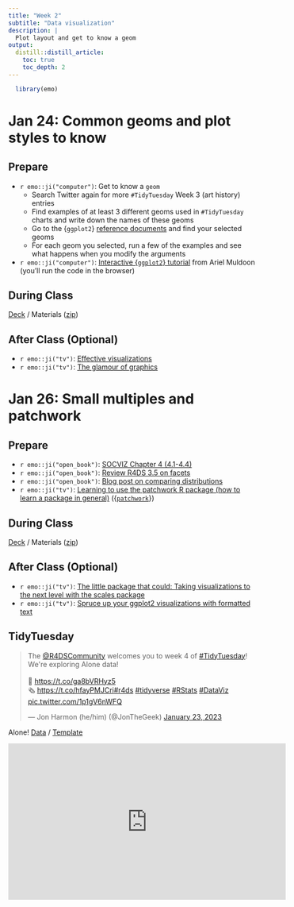 ```yaml
---
title: "Week 2"
subtitle: "Data visualization"
description: |
  Plot layout and get to know a geom
output:
  distill::distill_article:
    toc: true
    toc_depth: 2
---
```


```r
  library(emo)
```

# Jan 24: Common geoms and plot styles to know

## Prepare

* `r emo::ji("computer")`: Get to know a `geom`
  * Search Twitter again for more `#TidyTuesday` Week 3 (art history) entries
  * Find examples of at least 3 different geoms used in `#TidyTuesday` charts and write down the names of these geoms
  * Go to the {`ggplot2`} [reference documents](https://ggplot2.tidyverse.org/reference/#section-geoms) and find your selected geoms
  * For each geom you selected, run a few of the examples and see what happens when you modify the arguments
* `r emo::ji("computer")`: [Interactive {`ggplot2`} tutorial](https://learn.themethodsection.com/tutorials/ggplot2/basics/) from Ariel Muldoon (you'll run the code in the browser)
  
  
## During Class

[Deck](https://ericpgreen.github.io/glhlth562/materials/dataviz3/dataviz3_deck.html) / Materials ([zip](https://www.dropbox.com/s/r3kkoveagn024a2/dataviz3.zip?dl=1))

## After Class (Optional)

* `r emo::ji("tv")`: [Effective visualizations](https://www.rstudio.com/resources/rstudioconf-2020/effective-visualizations/)
* `r emo::ji("tv")`: [The glamour of graphics](https://www.rstudio.com/resources/rstudioconf-2020/the-glamour-of-graphics/)

# Jan 26: Small multiples and patchwork

## Prepare

* `r emo::ji("open_book")`: [SOCVIZ Chapter 4 (4.1-4.4)](https://socviz.co/groupfacettx.html)
* `r emo::ji("open_book")`: [Review R4DS 3.5 on facets](https://r4ds.had.co.nz/data-visualisation.html#facets)
* `r emo::ji("open_book")`: [Blog post on comparing distributions](https://kieranhealy.org/blog/archives/2021/12/19/comparing-distributions/)
* `r emo::ji("tv")`: [Learning to use the patchwork R package (how to learn a package in general)](https://www.youtube.com/watch?v=2o1YDUKyhu0) ({[`patchwork`](https://patchwork.data-imaginist.com/articles/patchwork.html)})

## During Class

[Deck](https://ericpgreen.github.io/glhlth562/materials/dataviz4/dataviz4_deck.html) / Materials ([zip](https://www.dropbox.com/s/63sg2t4w472zswy/dataviz4.zip?dl=1))

## After Class (Optional)

* `r emo::ji("tv")`: [The little package that could: Taking visualizations to the next level with the scales package](https://www.rstudio.com/resources/rstudioconf-2020/the-little-package-that-could-taking-visualizations-to-the-next-level-with-the-scales-package/)
* `r emo::ji("tv")`: [Spruce up your ggplot2 visualizations with formatted text](https://www.rstudio.com/resources/rstudioconf-2020/spruce-up-your-ggplot2-visualizations-with-formatted-text/)



## TidyTuesday

<blockquote class="twitter-tweet"><p lang="en" dir="ltr">The <a href="https://twitter.com/R4DScommunity?ref_src=twsrc%5Etfw">@R4DSCommunity</a> welcomes you to week 4 of <a href="https://twitter.com/hashtag/TidyTuesday?src=hash&amp;ref_src=twsrc%5Etfw">#TidyTuesday</a>! We&#39;re exploring Alone data!<br><br>📁 <a href="https://t.co/ga8bVRHyz5">https://t.co/ga8bVRHyz5</a><br>🗞️ <a href="https://t.co/hfayPMJCri">https://t.co/hfayPMJCri</a><a href="https://twitter.com/hashtag/r4ds?src=hash&amp;ref_src=twsrc%5Etfw">#r4ds</a> <a href="https://twitter.com/hashtag/tidyverse?src=hash&amp;ref_src=twsrc%5Etfw">#tidyverse</a> <a href="https://twitter.com/hashtag/RStats?src=hash&amp;ref_src=twsrc%5Etfw">#RStats</a> <a href="https://twitter.com/hashtag/DataViz?src=hash&amp;ref_src=twsrc%5Etfw">#DataViz</a> <a href="https://t.co/1p1gV6nWFQ">pic.twitter.com/1p1gV6nWFQ</a></p>&mdash; Jon Harmon (he/him) (@JonTheGeek) <a href="https://twitter.com/JonTheGeek/status/1617538796832137217?ref_src=twsrc%5Etfw">January 23, 2023</a></blockquote> <script async src="https://platform.twitter.com/widgets.js" charset="utf-8"></script>

Alone! [Data](https://github.com/rfordatascience/tidytuesday/blob/master/data/2023/2023-01-24/readme.md) / [Template](https://www.dropbox.com/s/i1mf75oja07985u/tidytuesday.zip?dl=1)

<iframe width="560" height="315" src="https://www.youtube.com/embed/iIb5OUgzL4k" title="YouTube video player" frameborder="0" allow="accelerometer; autoplay; clipboard-write; encrypted-media; gyroscope; picture-in-picture; web-share" allowfullscreen></iframe>
